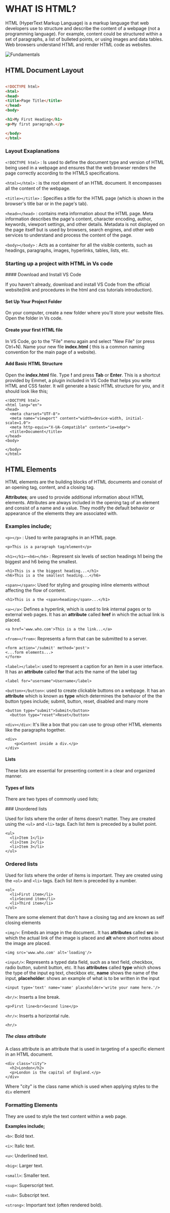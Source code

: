 
# **WHAT IS HTML?**

HTML (HyperText Markup Language) is a markup language that web developers use to structure and describe the content of a webpage (not a programming language). For example, content could be structured within a set of paragraphs, a list of bulleted points, or using images and data tables. Web browsers understand HTML and render HTML code as websites.

![Fundamentals](/fundamentals.jpg)

## **HTML Document Layout**

```HTML filename="Html"

<!DOCTYPE html>
<html>
<head>
<title>Page Title</title>
</head>
<body>

<h1>My First Heading</h1>
<p>My first paragraph.</p>

</body>
</html>

```

### Layout Exaplanations

`<!DOCTYPE html>` : Is used to define the document type and version of HTML being used in a webpage and ensures that the web browser renders the page correctly according to the HTML5 specifications.

`<html></html>` : is the root element of an HTML document. It encompasses all the content of the webpage.

`<title></title>` : Specifies a title for the HTML page (which is shown in the browser's title bar or in the page's tab).

`<head></head>` : contains meta information about the HTML page. Meta information describes the page's content, character encoding, author, keywords, viewport settings, and other details. Metadata is not displayed on the page itself but is used by browsers, search engines, and other web services to understand and process the content of the page.

`<body></body>` : Acts as a container for all the visible contents, such as headings, paragraphs, images, hyperlinks, tables, lists, etc.

### Starting up a project with HTML in Vs code

<Steps>
####  Download and Install VS Code
 
If you haven't already, download and install VS Code from the official website(link and procedures in the html and css tutorials introduction).

#### Set Up Your Project Folder

On your computer, create a new folder where you'll store your website files. Open the folder in Vs code.

#### Create your first HTML file

In VS Code, go to the "File" menu again and select "New File" (or press Ctrl+N).
Name your new file **index.html** ( this is a common naming convention for the main page of a website).

#### Add Basic HTML Structure

Open the **index.html** file.
Type **!** and press **Tab** or **Enter**. This is a shortcut provided by Emmet, a plugin included in VS Code that helps you write HTML and CSS faster. It will generate a basic HTML structure for you, and it should look like this;

```HTML5 copy filename="Html"
<!DOCTYPE html>
<html lang="en">
<head>
  <meta charset="UTF-8">
  <meta name="viewport" content="width=device-width, initial-scale=1.0">
  <meta http-equiv="X-UA-Compatible" content="ie=edge">
  <title>Document</title>
</head>
<body>

</body>
</html>

```

</Steps>

## HTML Elements

HTML elements are the building blocks of HTML documents and consist of an opening tag, content, and a closing tag.

**Attributes**; are used to provide additional information about HTML elements. Attributes are always included in the opening tag of an element and consist of a name and a value. They modify the default behavior or appearance of the elements they are associated with.

### Examples include;

`<p></p>` : Used to write paragraphs in an HTML page.

```HTML5 copy
<p>This is a paragraph tag/element</p>
```

`<h1></h1>`-`<h6></h6>` : Represent six levels of section headings h1 being the biggest and h6 being the smallest.

```HTML5 copy
<h1>This is a the biggest heading...</h1>
<h6>This is a the smallest heading...</h6>
```

`<span></span>`: Used for styling and grouping inline elements without affecting the flow of content.

```HTML5 copy
<h1>This is a the <span>heading</span>...</h1>
```

`<a></a>`: Defines a hyperlink, which is used to link internal pages or to external web pages. It has an **attribute** called **href** in which the actual link is placed.

```HTML5 copy
<a href='www.who.com'>This is a the link...</a>
```

`<from></from>`: Represents a form that can be submitted to a server.

```HTML5 copy
<form action='/submit' method='post'>
<...form elements...>
</form>
```

`<label></label>`: used to represent a caption for an item in a user interface. It has an **attribute** called **for** that acts the name of the label tag

```HTML5 copy
<label for="username">Username</label>
```

`<button></button>`: used to create clickable buttons on a webpage. It has an **attribute** which is known as **type** which determines the behavior of the the button types include; submit, button, reset, disabled and many more

```HTML5 copy filename="Html"
<button type="submit">Submit</button>
  <button type="reset">Reset</button>
```

`<div></div>`: It's like a box that you can use to group other HTML elements like the paragraphs together.

```HTML5 copy filename="Html"
<div>
    <p>Content inside a div.</p>
</div>
```

#### Lists

These lists are essential for presenting content in a clear and organized manner.

#### Types of lists

There are two types of commonly used lists;

<Steps>
### Unordered lists
 
Used for lists where the order of items doesn't matter.
They are created using the `<ul>` and `<li>` tags.
Each list item is preceded by a bullet point.
```HTML5 copy
<ul>
  <li>Item 1</li>
  <li>Item 2</li>
  <li>Item 3</li>
</ul>
```

### Ordered lists

Used for lists where the order of items is important.
They are created using the `<ol>` and `<li>` tags.
Each list item is preceded by a number.

```HTML5 copy filename="Html"
<ol>
  <li>First item</li>
  <li>Second item</li>
  <li>Third item</li>
</ol>
```

</Steps>

<Callout type="warning" emoji="⚠️">
  There are some element that don't have a closing tag and are known as self
  closing elements
</Callout>

`<img/>`: Embeds an image in the document.. It has **attributes** called **src** in which the actual link of the image is placed and **alt** where short notes about the image are placed.

```HTML5 copy
<img src='www.who.com' alt='loading'/>
```

`<input/>`: Represents a typed data field, such as a text field, checkbox, radio button, submit button, etc. It has **attributes** called **type** which shows the type of the input eg text, checkbox etc, **name** shows the name of the input, **placeholder**: shows an example of what is to be written in the input

```HTML5 copy
<input type='text' name='name' placeholder='write your name here.'/>
```

`<br/>`: Inserts a line break.

```HTML5 copy
<p>First line<br>Second line</p>
```

`<hr/>`: Inserts a horizontal rule.

```HTML5 copy
<hr/>
```

##### The class attribute

A class attribute is an attribute that is used in targeting of a specific element in an HTML document.

```HTML5 copy filename="Html"
<div class="city">
  <h2>London</h2>
  <p>London is the capital of England.</p>
</div>
```

Where "city" is the class name which is used when applying styles to the `div` element

### Formatting Elements

They are used to style the text content within a web page.

**Examples include;**

`<b>`: Bold text.

`<i>`: Italic text.

`<u>`: Underlined text.

`<big>`: Larger text.

`<small>`: Smaller text.

`<sup>`: Superscript text.

`<sub>`: Subscript text.

`<strong>`: Important text (often rendered bold).
